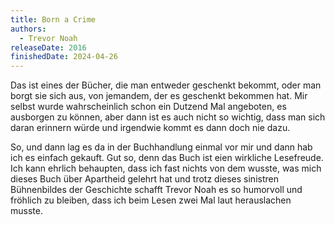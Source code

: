 ```yaml
---
title: Born a Crime
authors:
  - Trevor Noah
releaseDate: 2016
finishedDate: 2024-04-26
---
```


<BookHeading frontmatter={frontmatter} />

Das ist eines der Bücher, die man entweder geschenkt bekommt, oder man borgt sie sich aus, von jemandem, der es geschenkt bekommen hat. Mir selbst wurde wahrscheinlich schon ein Dutzend Mal angeboten, es ausborgen zu können, aber dann ist es auch nicht so wichtig, dass man sich daran erinnern würde und irgendwie kommt es dann doch nie dazu.

So, und dann lag es da in der Buchhandlung einmal vor mir und dann hab ich es einfach gekauft. Gut so, denn das Buch ist eien wirkliche Lesefreude. Ich kann ehrlich behaupten, dass ich fast nichts von dem wusste, was mich dieses Buch über Apartheid gelehrt hat und trotz dieses sinistren Bühnenbildes der Geschichte schafft Trevor Noah es so humorvoll und fröhlich zu bleiben, dass ich beim Lesen zwei Mal laut herauslachen musste.
